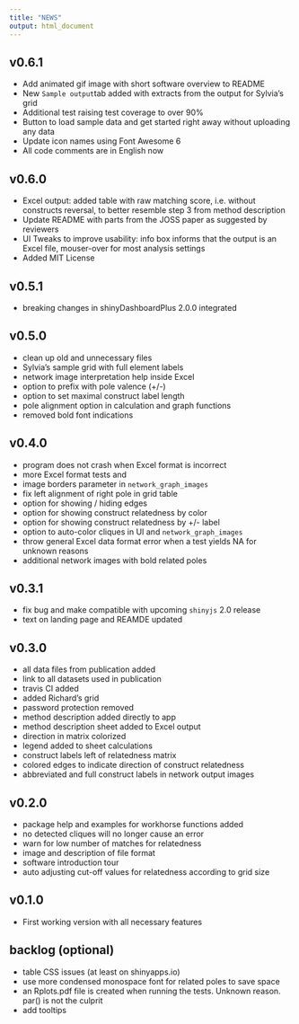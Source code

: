 ```yaml
---
title: "NEWS"
output: html_document
---
```


## v0.6.1

-   Add animated gif image with short software overview to README
-   New `Sample output`tab added with extracts from the output for Sylvia's grid
-   Additional test raising test coverage to over 90%
-   Button to load sample data and get started right away without uploading any data
-   Update icon names using Font Awesome 6
-   All code comments are in English now

## v0.6.0

-   Excel output: added table with raw matching score, i.e. without constructs reversal, to better
    resemble step 3 from method description
-   Update README with parts from the JOSS paper as suggested by reviewers
-   UI Tweaks to improve usability: info box informs that the output is an Excel file, mouser-over
    for most analysis settings
-   Added MIT License

## v0.5.1

-   breaking changes in shinyDashboardPlus 2.0.0 integrated

## v0.5.0

-   clean up old and unnecessary files
-   Sylvia's sample grid with full element labels
-   network image interpretation help inside Excel
-   option to prefix with pole valence (+/-)
-   option to set maximal construct label length
-   pole alignment option in calculation and graph functions
-   removed bold font indications

## v0.4.0

-   program does not crash when Excel format is incorrect
-   more Excel format tests and
-   image borders parameter in `network_graph_images`
-   fix left alignment of right pole in grid table
-   option for showing / hiding edges
-   option for showing construct relatedness by color
-   option for showing construct relatedness by +/- label
-   option to auto-color cliques in UI and `network_graph_images`
-   throw general Excel data format error when a test yields NA for unknown reasons
-   additional network images with bold related poles

## v0.3.1

-   fix bug and make compatible with upcoming `shinyjs` 2.0 release
-   text on landing page and REAMDE updated

## v0.3.0

-   all data files from publication added
-   link to all datasets used in publication
-   travis CI added
-   added Richard's grid
-   password protection removed
-   method description added directly to app
-   method description sheet added to Excel output
-   direction in matrix colorized
-   legend added to sheet calculations\
-   construct labels left of relatedness matrix
-   colored edges to indicate direction of construct relatedness
-   abbreviated and full construct labels in network output images

## v0.2.0

-   package help and examples for workhorse functions added
-   no detected cliques will no longer cause an error
-   warn for low number of matches for relatedness
-   image and description of file format
-   software introduction tour
-   auto adjusting cut-off values for relatedness according to grid size

## v0.1.0

-   First working version with all necessary features

## backlog (optional)

-   table CSS issues (at least on shinyapps.io)
-   use more condensed monospace font for related poles to save space
-   an Rplots.pdf file is created when running the tests. Unknown reason. par() is not the culprit
-   add tooltips
